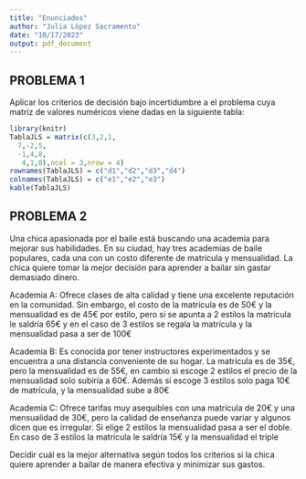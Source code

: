 ```yaml
---
title: "Enunciados"
author: "Julia López Sacramento"
date: "10/17/2023"
output: pdf_document
---
```


## PROBLEMA 1  

Aplicar los criterios de decisión bajo incertidumbre a el problema cuya matriz 
de valores numéricos viene dadas en la siguiente tabla:
```r
library(knitr)
TablaJLS = matrix(c(3,2,1,
  7,-2,5,
  -1,4,8,
   4,1,0),ncol = 3,nrow = 4)
rownames(TablaJLS) = c("d1","d2","d3","d4")
colnames(TablaJLS) = c("e1","e2","e3")
kable(TablaJLS) 
```





## PROBLEMA 2  

Una chica apasionada por el baile está buscando una academia para mejorar sus 
habilidades. En su ciudad, hay tres academias de baile populares, cada una con 
un costo diferente de matrícula y mensualidad. La chica quiere tomar la mejor
decisión para aprender a bailar sin gastar demasiado dinero.

Academia A: Ofrece clases de alta calidad y tiene una excelente reputación en 
la comunidad. Sin embargo, el costo de la matrícula es de 50€ y la 
mensualidad es de 45€ por estilo, pero si se apunta a 2 estilos la matricula 
le saldría 65€ y en el caso de 3 estilos se regala la matrícula y la 
mensualidad pasa a ser de 100€

Academia B: Es conocida por tener instructores experimentados y se encuentra a 
una distancia conveniente de su hogar. La matrícula es de 35€, pero la 
mensualidad es de 55€, en cambio si escoge 2 estilos el precio de la mensualidad
solo subiría a 60€. Además si escoge 3 estilos solo paga 10€ de matrícula,
y la mensualidad sube a 80€

Academia C: Ofrece tarifas muy asequibles con una matrícula de 20€ y una 
mensualidad de 30€, pero la calidad de enseñanza puede variar y algunos dicen 
que es irregular. Si elige 2 estilos la mensualidad pasa a ser el doble.
En caso de 3 estilos la matrícula le saldría 15€ y la 
mensualidad el triple

Decidir cuál es la mejor alternativa según todos los criterios si la chica 
quiere aprender a bailar de manera efectiva y minimizar sus gastos. 


